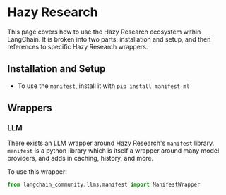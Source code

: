 # Hazy Research

This page covers how to use the Hazy Research ecosystem within LangChain.
It is broken into two parts: installation and setup, and then references to specific Hazy Research wrappers.

## Installation and Setup
- To use the `manifest`, install it with `pip install manifest-ml`

## Wrappers

### LLM

There exists an LLM wrapper around Hazy Research's `manifest` library.
`manifest` is a python library which is itself a wrapper around many model providers, and adds in caching, history, and more.

To use this wrapper:
```python
from langchain_community.llms.manifest import ManifestWrapper
```
